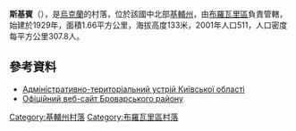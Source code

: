 {{coord|50|34|47|N|30|50|2|E|scale:30000|display=title}}

'''斯基賓'''（{{lang-uk|Скибин}}），是[[烏克蘭|烏克蘭]]的村落，位於該國中北部[[基輔州|基輔州]]，由[[布羅瓦里區|布羅瓦里區]]負責管轄，始建於1929年，面積1.66平方公里，海拔高度133米，2001年人口511，人口密度每平方公里307.8人。

==參考資料==
* [https://web.archive.org/web/20120205185904/http://www.rada.gov.ua/zakon/new/ADM/zmistko.html Адміністративно-територіальний устрій Київської області] {{ref-uk}}
* [http://www.brovary-region.com.ua/html/main/map/bogdan.htm Офіційний веб-сайт Броварського району]{{dead link|date=2017年12月 |bot=InternetArchiveBot |fix-attempted=yes }} {{ref-uk}}

{{DEFAULTSORT:Скибин}}
[[Category:基輔州村落|Category:基輔州村落]]
[[Category:布羅瓦里區村落|Category:布羅瓦里區村落]]


{{Kiev-geo-stub}}